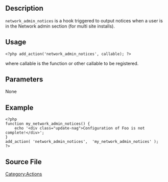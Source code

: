 ==Description==

<tt>network_admin_notices</tt> is a hook triggered to output notices when a user is in the Network admin section (for multi site installs).

==Usage==

<pre><?php add_action('network_admin_notices', callable); ?></pre>

where callable is the function or other callable to be registered.

==Parameters==

None

==Example==

<pre><?php
function my_network_admin_notices() {
	echo '<div class="update-nag">Configuration of Foo is not complete!</div>';
}
add_action( 'network_admin_notices',  'my_network_admin_notices' );
?></pre>

==Source File==

{{Trac|wp-admin/admin-header.php}}

[[Category:Actions]]